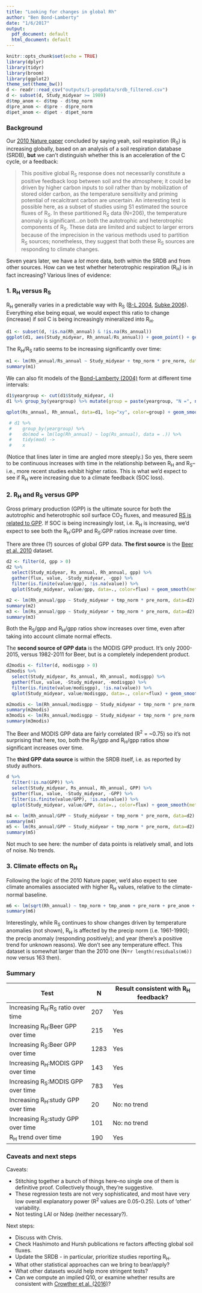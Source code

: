 ```yaml
---
title: "Looking for changes in global Rh"
author: "Ben Bond-Lamberty"
date: "1/6/2017"
output:
  pdf_document: default
  html_document: default
---
```


```r
knitr::opts_chunk$set(echo = TRUE)
library(dplyr)
library(tidyr)
library(broom)
library(ggplot2)
theme_set(theme_bw())
d <- readr::read_csv("outputs/1-prepdata/srdb_filtered.csv")
d <- subset(d, Study_midyear >= 1989)
d$tmp_anom <- d$tmp - d$tmp_norm
d$pre_anom <- d$pre - d$pre_norm
d$pet_anom <- d$pet - d$pet_norm
```

### Background

Our [2010 Nature paper](http://www.nature.com/nature/journal/v464/n7288/full/nature08930.html) concluded by saying yeah, soil respiration (R~S~) is increasing globally, based on an analysis of a soil respiration database (SRDB), **but** we can't distinguish whether this is an acceleration of the C cycle, or a feedback:

>This positive global R~S~ response does not necessarily constitute a positive feedback loop between soil and the atmosphere; it could be driven by higher carbon inputs to soil rather than by mobilization of stored older carbon, as the temperature sensitivity and priming potential of recalcitrant carbon are uncertain. An interesting test is possible here, as a subset of studies using S1 estimated the source fluxes of R~S~. In these partitioned R~S~ data (N=206), the temperature anomaly is significant...on both the autotrophic and heterotrophic components of R~S~. These data are limited and subject to larger errors because of the imprecision in the various methods used to partition R~S~ sources; nonetheless, they suggest that both these R~S~ sources are responding to climate changes.

Seven years later, we have a _lot_ more data, both within the SRDB and from other sources. How can we test whether heterotrophic respiration (R~H~) is in fact increasing? Various lines of evidence:

### 1. R~H~ versus R~S~

R~H~ generally varies in a predictable way with R~S~ ([B-L 2004](http://onlinelibrary.wiley.com/doi/10.1111/j.1365-2486.2004.00816.x/abstract), [Subke 2006](http://onlinelibrary.wiley.com/doi/10.1111/j.1365-2486.2006.01117.x/abstract)). Everything else being equal, we would expect this ratio to change (increase) if soil C is being increasingly mineralized into R~H~.

```r
d1 <- subset(d, !is.na(Rh_annual) & !is.na(Rs_annual))
ggplot(d1, aes(Study_midyear, Rh_annual/Rs_annual)) + geom_point() + geom_smooth(method = "lm") + annotate("text", x = 1991, y = 1, label = paste("N =", nrow(d1)))
```

The R~H~/R~S~ ratio seems to be increasing significantly over time:

```r
m1 <- lm(Rh_annual/Rs_annual ~ Study_midyear + tmp_norm * pre_norm, data=d1)
summary(m1)
```

We can also fit models of the [Bond-Lamberty (2004)](http://onlinelibrary.wiley.com/doi/10.1111/j.1365-2486.2004.00816.x/abstract) form at different time intervals:

```r
d1$yeargroup <- cut(d1$Study_midyear, 4)
d1 %>% group_by(yeargroup) %>% mutate(group = paste(yeargroup, "N =", n())) -> d1

qplot(Rs_annual, Rh_annual, data=d1, log="xy", color=group) + geom_smooth(method="lm", se = FALSE)

 # d1 %>%
 #    group_by(yeargroup) %>%
 #    do(mod = lm(log(Rh_annual) ~ log(Rs_annual), data = .)) %>%
 #    tidy(mod) ->
 #    x
```

(Notice that lines later in time are angled more steeply.) So yes, there seem to be continuous increases with time in the relationship between R~H~ and R~S~--i.e., more recent studies exhibit higher ratios. This is what we'd expect to see if R~H~ were increasing due to a climate feedback (SOC loss).

### 2. R~H~ and R~S~ versus GPP

Gross primary production (GPP) is the ultimate source for both the autotrophic and heterotrophic soil surface CO~2~ fluxes, and measured [RS is related to GPP](http://www.biogeosciences.net/7/1915/2010/). If SOC is being increasingly lost, i.e. R~H~ is increasing, we'd expect to see both the R~H~:GPP and R~S~:GPP ratios increase over time.

There are three (?) sources of global GPP data. **The first source** is the [Beer et al. 2010](http://www.sciencemag.org/cgi/content/short/329/5993/834) dataset.

```r
d2 <- filter(d, gpp > 0)
d2 %>% 
  select(Study_midyear, Rs_annual, Rh_annual, gpp) %>% 
  gather(flux, value, -Study_midyear, -gpp) %>%
  filter(is.finite(value/gpp), !is.na(value)) %>%
  qplot(Study_midyear, value/gpp, data=., color=flux) + geom_smooth(method = "lm") + coord_cartesian(ylim = c(0,4))

```

```r
m2 <- lm(Rh_annual/gpp ~ Study_midyear + tmp_norm * pre_norm, data=d2)
summary(m2)
m3 <- lm(Rs_annual/gpp ~ Study_midyear + tmp_norm * pre_norm, data=d2)
summary(m3)
```

Both the R~S~/gpp and R~H~/gpp ratios show increases over time, even after taking into account climate normal effects.

The **second source of GPP data** is the MODIS GPP product. It's only 2000-2015, versus 1982-2011 for Beer, but is a completely independent product.

```r
d2modis <- filter(d, modisgpp > 0)
d2modis %>% 
  select(Study_midyear, Rs_annual, Rh_annual, modisgpp) %>% 
  gather(flux, value, -Study_midyear, -modisgpp) %>%
  filter(is.finite(value/modisgpp), !is.na(value)) %>%
  qplot(Study_midyear, value/modisgpp, data=., color=flux) + geom_smooth(method = "lm") + coord_cartesian(ylim = c(0,4))

```

```r
m2modis <- lm(Rh_annual/modisgpp ~ Study_midyear + tmp_norm * pre_norm, data=d2modis)
summary(m2modis)
m3modis <- lm(Rs_annual/modisgpp ~ Study_midyear + tmp_norm * pre_norm, data=d2modis)
summary(m3modis)
```

The Beer and MODIS GPP data are fairly correlated (R^2^ = ~0.75) so it's not surprising that here, too, both the R~S~/gpp and R~H~/gpp ratios show significant increases over time.

The **third GPP data source** is within the SRDB itself, i.e. as reported by study authors.

```r
d %>% 
  filter(!is.na(GPP)) %>%
  select(Study_midyear, Rs_annual, Rh_annual, GPP) %>% 
  gather(flux, value, -Study_midyear, -GPP) %>%
  filter(is.finite(value/GPP), !is.na(value)) %>%
  qplot(Study_midyear, value/GPP, data=., color=flux) + geom_smooth(method = "lm")
```

```r
m4 <- lm(Rh_annual/GPP ~ Study_midyear + tmp_norm * pre_norm, data=d2)
summary(m4)
m5 <- lm(Rs_annual/GPP ~ Study_midyear + tmp_norm * pre_norm, data=d2)
summary(m5)
```

Not much to see here: the number of data points is relatively small, and lots of noise. No trends.

### 3. Climate effects on R~H~

Following the logic of the 2010 Nature paper, we'd also expect to see climate anomalies associated with higher R~H~ values, relative to the climate-normal baseline.

```r
m6 <- lm(sqrt(Rh_annual) ~ tmp_norm + tmp_anom + pre_norm + pre_anom + pet_norm + pet_anom + Study_midyear , data=d)
summary(m6)
```

Interestingly, while R~S~ continues to show changes driven by temperature anomalies (not shown), R~H~ is affected by the precip norm (i.e. 1961-1990); the precip anomaly (responding positively); and year (there's a positive trend for unknown reasons). We don't see any temperature effect. This dataset is somewhat larger than the 2010 one (N=`r length(residuals(m6))` now versus 163 then).

### Summary

Test  | N | Result consistent with R~H~ feedback?
------------- |  ------------- | -------------
Increasing R~H~:R~S~ ratio over time  | 207 | Yes
Increasing R~H~:Beer GPP over time  | 215 | Yes
Increasing R~S~:Beer GPP over time  | 1283 | Yes
Increasing R~H~:MODIS GPP over time  | 143 | Yes
Increasing R~S~:MODIS GPP over time  | 783 | Yes
Increasing R~H~:study GPP over time  | 20 | No: no trend
Increasing R~S~:study GPP over time  | 101 | No: no trend
R~H~ trend over time | 190 | Yes

### Caveats and next steps

Caveats:

* Stitching together a bunch of things here--no single one of them is definitive proof. Collectively though, they're suggestive.
* These regression tests are not very sophisticated, and most have very low overall explanatory power (R^2^ values are 0.05-0.25). Lots of 'other' variability.
* Not testing LAI or Ndep (neither necessary?).

Next steps:

* Discuss with Chris.
* Check Hashimoto and Hursh publications re factors affecting global soil fluxes.
* Update the SRDB - in particular, prioritize studies reporting R~H~.
* What other statistical approaches can we bring to bear/apply?
* What other datasets would help more stringent tests?
* Can we compute an implied Q10, or examine whether results are consistent with [Crowther et al. (2016)](http://www.nature.com/nature/journal/v540/n7631/full/nature20150.html)?
